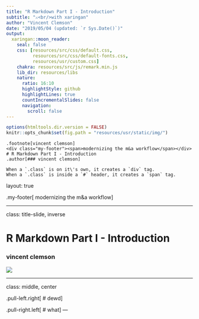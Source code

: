 ```yaml
---
title: "R Markdown Part I - Introduction"
subtitle: "⚔<br/>with xaringan"
author: "Vincent Clemson"
date: "2019/05/04 (updated: `r Sys.Date()`)"
output:
  xaringan::moon_reader:
    seal: false
    css: [resources/src/css/default.css,
          resources/src/css/default-fonts.css, 
          resources/usr/custom.css]
    chakra: resources/src/js/remark.min.js
    lib_dir: resources/libs
    nature:
      ratio: 16:10
      highlightStyle: github
      highlightLines: true
      countIncrementalSlides: false
      navigation:
        scroll: false
---
```


```r
options(htmltools.dir.version = FALSE)
knitr::opts_chunk$set(fig.path = "resources/usr/static/img/")
```

```asis
.footnote[vincent clemson]
<div class="my-footer"><span>modernizing the m&a workflow</span></div>
# R Markdown Part I - Introduction
.author[### vincent clemson]

When a `.class` is on it\'s own, it creates a `div` tag.
When a `.class` is inside a `#` header, it creates a `span` tag.
```

layout: true

.my-footer[
  <span>modernizing the m&a workflow</span>
]



---

class: title-slide, inverse

<h1 class="title">R Markdown Part I - Introduction</h1>

<h3 class="author">vincent clemson</h3>

<img class="topic" src="resources/usr/static/img/rmarkdown.png">


---

class: middle, center

.pull-left.right[
# dewd
]

.pull-right.left[
# what
]
---
